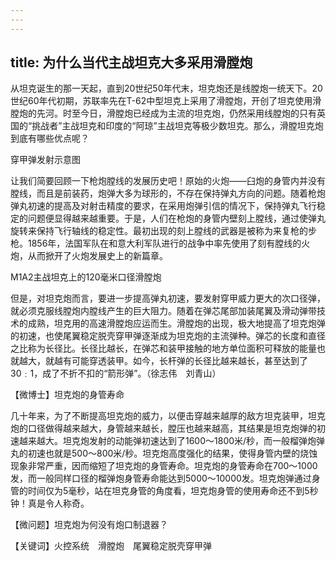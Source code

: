 ```yaml
---
---
---
```

title: 为什么当代主战坦克大多采用滑膛炮
---




从坦克诞生的那一天起，直到20世纪50年代末，坦克炮还是线膛炮一统天下。20世纪60年代初期，苏联率先在T-62中型坦克上采用了滑膛炮，开创了坦克使用滑膛炮的先河。时至今日，滑膛炮已经成为主流的坦克炮，仍然采用线膛炮的只有英国的“挑战者”主战坦克和印度的“阿琼”主战坦克等极少数坦克。那么，滑膛坦克炮到底有哪些优点呢？

穿甲弹发射示意图



让我们简要回顾一下枪炮膛线的发展历史吧！原始的火炮——臼炮的身管内并没有膛线，而且是前装药，炮弹大多为球形的，不存在保持弹丸方向的问题。随着枪炮弹丸初速的提高及对射击精度的要求，在采用炮弹引信的情况下，保持弹丸飞行稳定的问题便显得越来越重要。于是，人们在枪炮的身管内壁刻上膛线，通过使弹丸旋转来保持飞行轴线的稳定性。最初出现的刻上膛线的武器是被称为来复枪的步枪。1856年，法国军队在和意大利军队进行的战争中率先使用了刻有膛线的火炮，从而掀开了火炮发展史上的新篇章。

M1A2主战坦克上的120毫米口径滑膛炮



但是，对坦克炮而言，要进一步提高弹丸初速，要发射穿甲威力更大的次口径弹，就必须克服线膛炮内膛线产生的巨大阻力。随着在弹芯尾部加装尾翼及滑动弹带技术的成熟，坦克用的高速滑膛炮应运而生。滑膛炮的出现，极大地提高了坦克炮弹的初速，也使尾翼稳定脱壳穿甲弹逐渐成为坦克炮的主流弹种。弹芯的长度和直径之比称为长径比。长径比越长，在弹芯和装甲接触的地方单位面积可释放的能量也就越大，就越有可能穿透装甲。如今，长杆弹的长径比越来越长，甚至达到了30﹕1，成了不折不扣的“箭形弹”。（徐志伟　刘青山）





【微博士】坦克炮的身管寿命

几十年来，为了不断提高坦克炮的威力，以便击穿越来越厚的敌方坦克装甲，坦克炮的口径做得越来越大，身管越来越长，膛压也越来越高，其结果是坦克炮弹的初速越来越大。坦克炮发射的动能弹初速达到了1600～1800米/秒，而一般榴弹炮弹丸的初速也就是500～800米/秒。坦克炮高度强化的结果，使得身管内壁的烧蚀现象非常严重，因而缩短了坦克炮的身管寿命。坦克炮的身管寿命在700～1000发，而一般同样口径的榴弹炮身管寿命能达到5000～10000发。坦克炮弹通过身管的时间仅为5毫秒，站在坦克身管的角度看，坦克炮身管的使用寿命还不到5秒钟！真是令人称奇。

【微问题】坦克炮为何没有炮口制退器？

【关键词】火控系统　滑膛炮　尾翼稳定脱壳穿甲弹